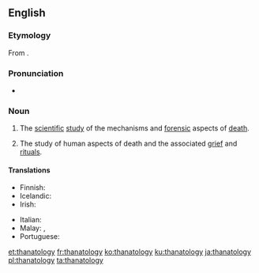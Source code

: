 ==English==
{{wikipedia}}

===Etymology===
From {{confix|thanato|ology|lang=en}}.

===Pronunciation===
* {{a|UK}} {{IPA|/θanəˈtɒlədʒi/|lang=en}}

===Noun===
{{en-noun|-}}

# The [[scientific]] [[study]] of the mechanisms and [[forensic]] aspects of [[death]].
# {{context|psychology|lang=en}} The study of human aspects of death and the associated [[grief]] and [[ritual]]s.

====Translations====
{{trans-top|study of human aspects of death}}
* Finnish: {{t|fi|tanatologia}}
* Icelandic: {{t|is|dauðafræði|f}}
* Irish: {{t|ga|báseolaíocht|f}}
{{trans-mid}}
* Italian: {{t+|it|tanatologia|f}}
* Malay: {{t|ms|kaji kematian}}, {{t|ms|tanatologi}}
* Portuguese: {{t+|pt|tanatologia|f}}
{{trans-bottom}}

[[et:thanatology]]
[[fr:thanatology]]
[[ko:thanatology]]
[[ku:thanatology]]
[[ja:thanatology]]
[[pl:thanatology]]
[[ta:thanatology]]